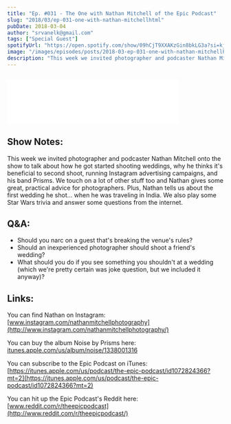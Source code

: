 ```yaml
---
title: "Ep. #031 - The One with Nathan Mitchell of the Epic Podcast"
slug: "2018/03/ep-031-one-with-nathan-mitchellhtml"
pubDate: 2018-03-04
author: "srvanelk@gmail.com"
tags: ["Special Guest"]
spotifyUrl: "https://open.spotify.com/show/09hCjT9XXAKzGin8bkLG3a?si=kjRZvQ1JTb6Ov3HVzSSlWA"
image: "/images/episodes/posts/2018-03-ep-031-one-with-nathan-mitchellhtml/Headshot.webp"
description: "This week we invited photographer and podcaster Nathan Mitchell onto the show to talk about how he got started shooting weddings, why he thinks it's beneficial to second shoot, running Instagram advertising campaigns, and his band Prisms. We touch on a lot of other stuff too and Nathan gives some great, practical advice for photographers. Plus, Nathan tells us about the first wedding he shot... when he was traveling in India. We also play some Star Wars trivia and answer some questions from the internet about whether or not you should narc on a guest that's breaking the venue's rules, whether or not an inexperienced photographer should shoot a friend's wedding, and what to do if you see something you shouldn't at a wedding (which we're pretty certain was joke question, but we included it anyway)."
---
```


<figure>
  <img src="/images/episodes/posts/2018-03-ep-031-one-with-nathan-mitchellhtml/Headshot.webp" alt="" />
</figure>
<iframe class="embedly-embed" src="//cdn.embedly.com/widgets/media.html?src=https%3A%2F%2Fanchor.fm%2Fweddingphotohangover%2Fembed%2Fepisodes%2FEp--031---The-One-with-Nathan-Mitchell-of-the-Epic-Podcast-e1rih5&url=https%3A%2F%2Fanchor.fm%2Fweddingphotohangover%2Fepisodes%2FEp--031---The-One-with-Nathan-Mitchell-of-the-Epic-Podcast-e1rih5&image=http%3A%2F%2Fi1.sndcdn.com%2Fartworks-000311088168-30dk15-original.jpg&key=61d05c9d54e8455ea7a9677c366be814&type=text%2Fhtml&schema=anchor&wmode=opaque" width="400" height="102" scrolling="no" frameborder="0" allow="autoplay; fullscreen" allowfullscreen="true"></iframe>

## Show Notes:
This week we invited photographer and podcaster Nathan Mitchell onto the show to talk about how he got started shooting weddings, why he thinks it's beneficial to second shoot, running Instagram advertising campaigns, and his band Prisms. We touch on a lot of other stuff too and Nathan gives some great, practical advice for photographers. Plus, Nathan tells us about the first wedding he shot... when he was traveling in India. We also play some Star Wars trivia and answer some questions from the internet.

## Q&A:
- Should you narc on a guest that's breaking the venue's rules?
- Should an inexperienced photographer should shoot a friend's wedding? 
- What should you do if you see something you shouldn't at a wedding (which we're pretty certain was joke question, but we included it anyway)?

## Links:
You can find Nathan on Instagram:   
[www.instagram.com/nathanmitchellphotography](http://www.instagram.com/nathanmitchellphotography/)

You can buy the album Noise by Prisms here:   
[itunes.apple.com/us/album/noise/1338001316](http://itunes.apple.com/us/album/noise/1338001316)

You can subscribe to the Epic Podcast on iTunes:   
[https://itunes.apple.com/us/podcast/the-epic-podcast/id1072824366?mt=2](https://itunes.apple.com/us/podcast/the-epic-podcast/id1072824366?mt=2)

You can hit up the Epic Podcast's Reddit here:   
[www.reddit.com/r/theepicpodcast](http://www.reddit.com/r/theepicpodcast/)
